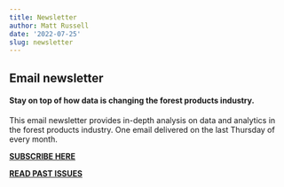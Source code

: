 ```yaml
---
title: Newsletter
author: Matt Russell
date: '2022-07-25'
slug: newsletter
---
```


## Email newsletter  

  
#### Stay on top of how data is changing the forest products industry.
This email newsletter provides in-depth analysis on data and analytics in the forest products industry. One email delivered on the last Thursday of every month.     

**[**SUBSCRIBE HERE**](https://mailchi.mp/d96897dc0f46/arbor-analytics)**

**[**READ PAST ISSUES**](https://us4.campaign-archive.com/home/?u=7fef5e59c1561e6fb30381b19&id=dd799e0d20)**